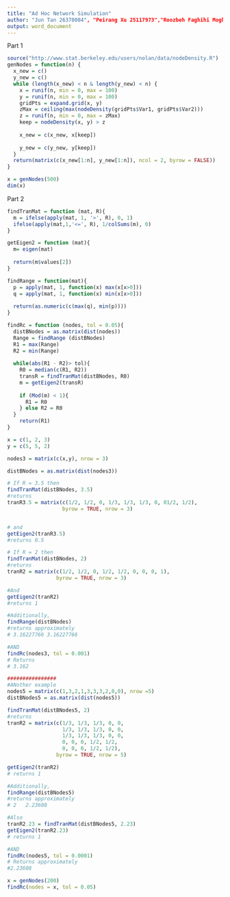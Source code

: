 ```yaml
---
title: "Ad Hoc Network Simulation"
author: "Jun Tan 26370084", "Peirang Xu 25117973","Roozbeh Faghihi Moghadam 25765752"
output: word_document
---
```

Part 1

```r
source("http://www.stat.berkeley.edu/users/nolan/data/nodeDensity.R")
genNodes = function(n) {
  x_new = c()
  y_new = c()
  while (length(x_new) < n & length(y_new) < n) {
    x = runif(n, min = 0, max = 100)
    y = runif(n, min = 0, max = 100)
    gridPts = expand.grid(x, y)
    zMax = ceiling(max(nodeDensity(gridPts$Var1, gridPts$Var2)))
    z = runif(n, min = 0, max = zMax)
    keep = nodeDensity(x, y) > z
    
    x_new = c(x_new, x[keep])
    
    y_new = c(y_new, y[keep])
  }
  return(matrix(c(x_new[1:n], y_new[1:n]), ncol = 2, byrow = FALSE))
}
```

```r
x = genNodes(500)
dim(x)
```

Part 2

```r
findTranMat = function (mat, R){
  m = ifelse(apply(mat, 1, '>', R), 0, 1)
  ifelse(apply(mat,1,'<=', R), 1/colSums(m), 0)
}

getEigen2 = function (mat){
  m= eigen(mat)
  
  return(m$values[2])
}

findRange = function(mat){
  p = apply(mat, 1, function(x) max(x[x>0]))
  q = apply(mat, 1, function(x) min(x[x>0]))
  
  return(as.numeric(c(max(q), min(p))))
}

findRc = function (nodes, tol = 0.05){
  distBNodes = as.matrix(dist(nodes))
  Range = findRange (distBNodes)
  R1 = max(Range)
  R2 = min(Range)
  
  while(abs(R1 - R2)> tol){
    R0 = median(c(R1, R2))
    transR = findTranMat(distBNodes, R0)
    m = getEigen2(transR)
    
    if (Mod(m) < 1){
      R1 = R0
    } else R2 = R0
  }
    return(R1)
}
```

```r
x = c(1, 2, 3)
y = c(5, 5, 2)

nodes3 = matrix(c(x,y), nrow = 3)

distBNodes = as.matrix(dist(nodes3))

# If R = 3.5 then 
findTranMat(distBNodes, 3.5)
#returns
tranR3.5 = matrix(c(1/2, 1/2, 0, 1/3, 1/3, 1/3, 0, 01/2, 1/2), 
                  byrow = TRUE, nrow = 3)


# and 
getEigen2(tranR3.5)
#returns 0.5 

# If R = 2 then
findTranMat(distBNodes, 2)
#returns
tranR2 = matrix(c(1/2, 1/2, 0, 1/2, 1/2, 0, 0, 0, 1), 
                byrow = TRUE, nrow = 3)

#And 
getEigen2(tranR2)
#returns 1

#Additionally, 
findRange(distBNodes)
#returns approximately
# 3.16227766 3.16227766

#AND
findRc(nodes3, tol = 0.001)
# Returns
# 3.162  

################
#ANother example
nodes5 = matrix(c(1,3,2,1,3,3,3,2,0,0), nrow =5)
distBNodes5 = as.matrix(dist(nodes5))

findTranMat(distBNodes5, 2)
#returns
tranR2 = matrix(c(1/3, 1/3, 1/3, 0, 0, 
                  1/3, 1/3, 1/3, 0, 0,
                  1/3, 1/3, 1/3, 0, 0,
                  0, 0, 0, 1/2, 1/2,
                  0, 0, 0, 1/2, 1/2), 
                byrow = TRUE, nrow = 5)

getEigen2(tranR2)
# returns 1

#Additionally, 
findRange(distBNodes5)
#returns approximately
# 2   2.23608

#Also
tranR2.23 = findTranMat(distBNodes5, 2.23)
getEigen2(tranR2.23)
# returns 1

#AND
findRc(nodes5, tol = 0.0001)
# Returns approximately
#2.23608
```

```r
x = genNodes(200)
findRc(nodes = x, tol = 0.05)

```
